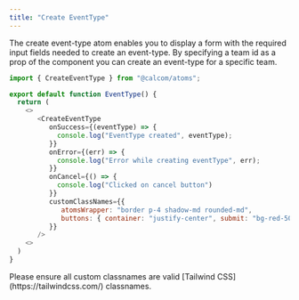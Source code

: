 ```yaml
---
title: "Create EventType"
---
```


The create event-type atom enables you to display a form with the required input fields needed to create an event-type.
By specifying a team id as a prop of the component you can create an event-type for a specific team.

```js
import { CreateEventType } from "@calcom/atoms";

export default function EventType() {
  return (
    <>
       <CreateEventType
          onSuccess={(eventType) => {
            console.log("EventType created", eventType);
          }}
          onError={(err) => {
            console.log("Error while creating eventType", err);
          }}
          onCancel={() => {
            console.log("Clicked on cancel button")
          }}
          customClassNames={{
             atomsWrapper: "border p-4 shadow-md rounded-md",
             buttons: { container: "justify-center", submit: "bg-red-500", cancel: "bg-gray-300" },
          }}
       />
    <>
  )
}
```

<Info>
  Please ensure all custom classnames are valid [Tailwind CSS](https://tailwindcss.com/) classnames.
</Info>
